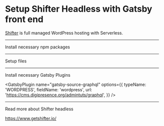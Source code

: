 # Setup Shifter Headless with Gatsby front end

[Shifter](https://getshifter.io/) is full managed WordPress hosting with Serverless. 

---

Install necessary npm packages

<NPMPackage name="gatsby-source-graphql" />

---

Setup files

<File
  path="gatsby-config.js"
  content="https://raw.githubusercontent.com/hugtechio/shifter-gatsby-recipe/master/gatsby-config.js"
/>

<File
  path="./plugins/gatsby-plugin-graphql/gatsby-node.js"
  content="https://raw.githubusercontent.com/hugtechio/shifter-gatsby-recipe/master/plugins/gatsby-plugin-graphql/gatsby-node.js"
/>

<File
  path="src/templates/post.js"
  content="https://raw.githubusercontent.com/hugtechio/shifter-gatsby-recipe/master/src/templates/post.js"
/>
<File
  path="src/styles/post.css"
  content="https://raw.githubusercontent.com/hugtechio/shifter-gatsby-recipe/master/src/styles/post.css"
/>


<File
  path="src/templates/page.js"
  content="https://raw.githubusercontent.com/hugtechio/shifter-gatsby-recipe/master/src/templates/page.js"
/>
<File
  path="src/styles/page.css"
  content="https://raw.githubusercontent.com/hugtechio/shifter-gatsby-recipe/master/src/styles/page.css"
/>


<File
  path="src/templates/category.js"
  content="https://raw.githubusercontent.com/hugtechio/shifter-gatsby-recipe/master/src/templates/category.js"
/>
<File
  path="src/styles/category.css"
  content="https://raw.githubusercontent.com/hugtechio/shifter-gatsby-recipe/master/src/styles/category.css"
/>


<File
  path="src/templates/tag.js"
  content="https://raw.githubusercontent.com/hugtechio/shifter-gatsby-recipe/master/src/templates/tag.js"
/>
<File
  path="src/styles/tag.css"
  content="https://raw.githubusercontent.com/hugtechio/shifter-gatsby-recipe/master/src/styles/tag.css"
/>


<File
  path="src/templates/user.js"
  content="https://raw.githubusercontent.com/hugtechio/shifter-gatsby-recipe/master/src/templates/user.js"
/>
<File
  path="src/styles/user.css"
  content="https://raw.githubusercontent.com/hugtechio/shifter-gatsby-recipe/master/src/styles/user.css"
/>

---

Install necessary Gatsby Plugins

<GatsbyPlugin name="gatsby-source-graphql"
  options={{
    typeName: 'WORDPRESS',
    fieldName: 'wordpress',
    url: 'https://cms.digipresence.org/admintuts/graphql',
  }}
/>

<GatsbyPlugin name="gatsby-plugin-graphql" />

---

Read more about Shifter headless

https://www.getshifter.io/